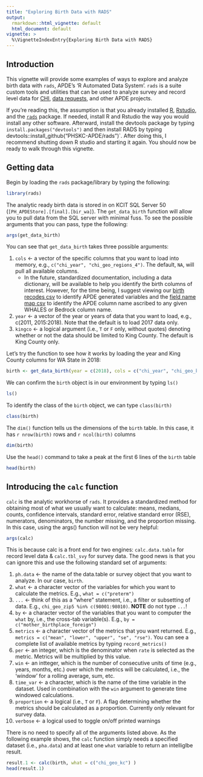 ```yaml
---
title: "Exploring Birth Data with RADS"
output:
  rmarkdown::html_vignette: default
  html_document: default
vignette: >
  %\VignetteIndexEntry{Exploring Birth Data with RADS}
---
```


## Introduction
This vignette will provide some examples of ways to explore and analyze birth data with `rads`, APDE's 'R Automated Data System'. `rads` is a suite custom tools and utilities that can be used to analyze survey and record level data for [CHI](https://www.kingcounty.gov/chi), [data requests](https://kingcounty.gov/depts/health/data/data-request-service.aspx), and other APDE projects.  

If you're reading this, the assumption is that you already installed [R](https://cran.r-project.org/bin/windows/base/), [Rstudio](https://rstudio.com/products/rstudio/download/#download), and the [`rads`](https://github.com/PHSKC-APDE/rads) package. If needed, install R and Rstudio the way you would install any other software. Afterward, install the devtools package by typing `install.packages("devtools")` and then install RADS by typing devtools::install_github("PHSKC-APDE/rads")`. After doing this, I recommend shutting down R studio and starting it again. You should now be ready to walk through this vignette. 

## Getting data
Begin by loading the `rads` package/library by typing the following:
```r
library(rads)
```

The analytic ready birth data is stored in on KCIT SQL Server 50 (`[PH_APDEStore].[final].[bir_wa]`). The `get_data_birth` function will allow you to pull data from the SQL server with minimal fuss. To see the possible arguments that you can pass, type the following:
```r
args(get_data_birth)
```
You can see that `get_data_birth` takes three possible arguments:

1) `cols` <- a vector of the specific columns that you want to load into memory, e.g., `c("chi_year", "chi_geo_regions_4")`. The default, `NA`, will pull all available columns. 
    * In the future, standardized documentation, including a data dictionary, will be available to help you identify the birth columns of interest. However, for the time being, I suggest viewing our [birth recodes csv](https://github.com/PHSKC-APDE/DOHdata/blob/master/ETL/birth/ref/ref.bir_recodes_simple.csv) to identify APDE generated variables and the [field name map csv](https://github.com/PHSKC-APDE/DOHdata/blob/master/ETL/birth/ref/ref.bir_field_name_map.csv) to identify the APDE column name ascribed to any given WHALES or Bedrock column name.  
2) `year` <- a vector of the year or years of data that you want to load, e.g., c(2011, 2015:2018). Note that the default is to load 2017 data only. 
3) `kingco` <- a logical argument (i.e., `T` or `F` only, without quotes) denoting whether or not the data should be limited to King County. The default is King County only. 

Let's try the function to see how it works by loading the year and King County columns for WA State in 2018:
```r
birth <- get_data_birth(year = c(2018), cols = c("chi_year", "chi_geo_kc"), kingco = F)
```
We can confirm the `birth` object is in our environment by typing `ls()`
```r
ls() 
```
To identify the class of the `birth` object, we can type `class(birth)`
```r
class(birth) 
```
The `dim()` function tells us the dimensions of the `birth` table. In this case, it has `r nrow(birth)` rows and `r ncol(birth)` columns
```r
dim(birth) 
```
Use the `head()` command to take a peak at the first 6 lines of the `birth` table
```r
head(birth) 
```

## Introducing the `calc` function
`calc` is the analytic workhorse of `rads`. It provides a standardized method for obtaining most of what we usually want to calculate: means, medians, counts, confidence intervals, standard error, relative standard error (RSE), numerators, denominators, the number missing, and the proportion missing. In this case, using the args() function will not be very helpful:
```r
args(calc)
```
This is because calc is a front end for two engines: `calc.data.table` for record level data & `calc.tbl_svy` for survey data. The good news is that you can ignore this and use the following standard set of arguments:

1) `ph.data` <- the name of the data.table or survey object that you want to analyze. In our case, `birth`.
2) `what` <- a character vector of the variables for which you want to calculate the metrics. E.g., `what = c("preterm")`
3) `...` <- think of this as a "where" statement, i.e., a filter or subsetting of data. E.g., `chi_geo_zip5 %in% c(98001:98010)`. **NOTE** do not type `...`!
4) `by` <- a character vector of the variables that you want to computer the `what` by, i.e., the cross-tab variable(s). E.g., `by = c("mother_birthplace_foreign")`
5) `metrics` <- a character vector of the metrics that you want returned. E.g., `metrics = c("mean", "lower", "upper", "se", "rse")`. You can see a complete list of available metrics by typing `record_metrics()`
6) `per` <- an integer, which is the denominator when `rate` is selected as the metric. Metrics will be multiplied by this value.
7) `win` <- an intteger, which is the number of consecutive units of time (e.g., years, months, etc.) over which the metrics will be calculated, i.e., the 'window' for a rolling average, sum, etc.
8) `time_var` <- a character, which is the name of the time variable in the dataset. Used in combination with the `win` argument to generate time windowed calculations.
9) `proportion` <- a logical (i.e., `T` or `F`). A flag determining whether the metrics should be calculated as a proportion. Currently only relevant for survey data. 
10) `verbose` <- a logical used to toggle on/off printed warnings

There is no need to specify all of the arguments listed above. As the following example shows, the `calc` function simply needs a specified dataset (i.e., `pha.data`) and at least one `what` variable to return an intelliglbe result.
```r
result.1 <- calc(birth, what = c("chi_geo_kc") )
head(result.1)
```














